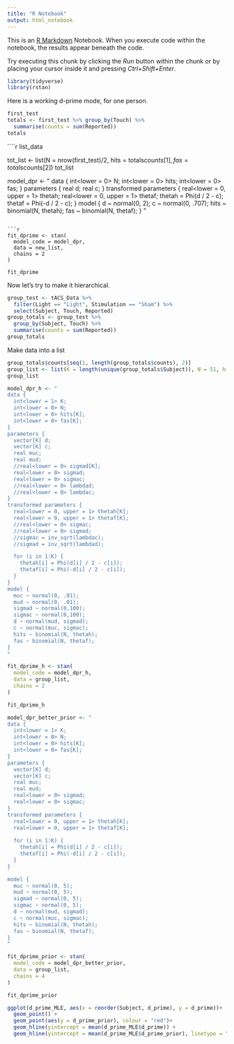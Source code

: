 ```yaml
---
title: "R Notebook"
output: html_notebook
---
```


This is an [R Markdown](http://rmarkdown.rstudio.com) Notebook. When you execute code within the notebook, the results appear beneath the code. 

Try executing this chunk by clicking the *Run* button within the chunk or by placing your cursor inside it and pressing *Ctrl+Shift+Enter*. 

```r
library(tidyverse)
library(rstan)
```

Here is a working d-prime mode, for one person.

```r
first_test
totals <- first_test %>% group_by(Touch) %>%
  summarise(counts = sum(Reported))
totals
```
````r
list_data


tot_list <- list(N = nrow(first_test)/2, hits = totals$counts[1], fas = totals$counts[2])
tot_list


model_dpr <- "
data {
  int<lower = 0> N;
  int<lower = 0> hits;
  int<lower = 0> fas;
}
parameters {
  real d;
  real c;
}
transformed parameters {
  real<lower = 0, upper = 1> thetah;
  real<lower = 0, upper = 1> thetaf;
  thetah = Phi(d / 2 - c);
  thetaf = Phi(-d / 2 - c);
}
model {
  d ~ normal(0, 2);
  c ~ normal(0, .707);
  hits ~ binomial(N, thetah);
  fas ~ binomial(N, thetaf);
}
"

```

```r
fit_dprime <- stan(
  model_code = model_dpr,
  data = new_list,
  chains = 2
)

fit_dprime
```

Now let's try to make it hierarchical.

```r

group_test <- tACS_Data %>%
  filter(Light == "Light", Stimulation == "Sham") %>%
  select(Subject, Touch, Reported)
group_totals <- group_test %>%
  group_by(Subject, Touch) %>%
  summarise(counts = sum(Reported))
group_totals
```

Make data into a list

```r
group_totals$counts[seq(1, length(group_totals$counts), 2)]
group_list <- list(K = length(unique(group_totals$Subject)), N = 51, hits = group_totals$counts[seq(1, length(group_totals$counts), 2)], fas = group_totals$counts[seq(2, length(group_totals$counts), 2)])
group_list
```

```r
model_dpr_h <- "
data {
  int<lower = 1> K;
  int<lower = 0> N;
  int<lower = 0> hits[K];
  int<lower = 0> fas[K];
}
parameters {
  vector[K] d;
  vector[K] c;
  real muc;
  real mud;
  //real<lower = 0> sigmad[K];
  real<lower = 0> sigmad;
  real<lower = 0> sigmac;
  //real<lower = 0> lambdad;
  //real<lower = 0> lambdac;
}
transformed parameters {
  real<lower = 0, upper = 1> thetah[K];
  real<lower = 0, upper = 1> thetaf[K];
  //real<lower = 0> sigmac;
  //real<lower = 0> sigmad;
  //sigmac = inv_sqrt(lambdac);
  //sigmad = inv_sqrt(lambdad);

  for (i in 1:K) {
    thetah[i] = Phi(d[i] / 2 - c[i]);
    thetaf[i] = Phi(-d[i] / 2 - c[i]);
  }
}
model {
  muc ~ normal(0, .01);
  mud ~ normal(0, .01);
  sigmad ~ normal(0,100);
  sigmac ~ normal(0,100);
  d ~ normal(mud, sigmad);
  c ~ normal(muc, sigmac);
  hits ~ binomial(N, thetah);
  fas ~ binomial(N, thetaf);
}
"
```

```r
fit_dprime_h <- stan(
  model_code = model_dpr_h,
  data = group_list,
  chains = 2
)

fit_dprime_h
```

```r
model_dpr_better_prior <- "
data {
  int<lower = 1> K;
  int<lower = 0> N;
  int<lower = 0> hits[K];
  int<lower = 0> fas[K];
}
parameters {
  vector[K] d;
  vector[K] c;
  real muc;
  real mud;
  real<lower = 0> sigmad;
  real<lower = 0> sigmac;
}
transformed parameters {
  real<lower = 0, upper = 1> thetah[K];
  real<lower = 0, upper = 1> thetaf[K];
  
  for (i in 1:K) {
    thetah[i] = Phi(d[i] / 2 - c[i]);
    thetaf[i] = Phi(-d[i] / 2 - c[i]);
  }
}

model {
  muc ~ normal(0, 5);
  mud ~ normal(0, 5);
  sigmad ~ normal(0, 5);
  sigmac ~ normal(0, 5);
  d ~ normal(mud, sigmad);
  c ~ normal(muc, sigmac);
  hits ~ binomial(N, thetah);
  fas ~ binomial(N, thetaf);
}
"

```

```r
fit_dprime_prior <- stan(
  model_code = model_dpr_better_prior,
  data = group_list,
  chains = 4
)
```

```r
fit_dprime_prior
```
```r
ggplot(d_prime_MLE, aes(x = reorder(Subject, d_prime), y = d_prime))+
  geom_point() +
  geom_point(aes(y = d_prime_prior), colour = "red")+
  geom_hline(yintercept = mean(d_prime_MLE$d_prime)) +
  geom_hline(yintercept = mean(d_prime_MLE$d_prime_prior), linetype = "dashed")


```

```r

```

